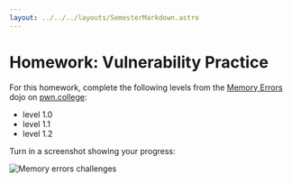 ```yaml
---
layout: ../../../layouts/SemesterMarkdown.astro
---
```


# Homework: Vulnerability Practice

For this homework, complete the following levels from the
[Memory Errors](https://pwn.college/program-security/memory-errors/) dojo on
[pwn.college](https://pwn.college/):

- level 1.0
- level 1.1
- level 1.2

Turn in a screenshot showing your progress:

![Memory errors challenges](/images/homework/memory-errors-dojo.png)
